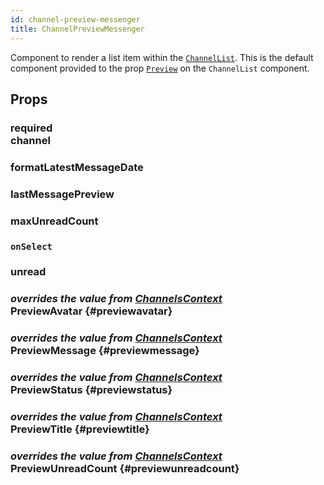 ```yaml
---
id: channel-preview-messenger
title: ChannelPreviewMessenger
---
```




Component to render a list item within the [`ChannelList`](../core-components/channel_list.mdx).
This is the default component provided to the prop [`Preview`](../core-components/channel_list.mdx#preview) on the `ChannelList` component.

## Props

### <div class="label required">required</div> **channel**

<Channel />

### formatLatestMessageDate

<FormatLatestMessageDate />

### lastMessagePreview

<LastMessagePreview />

### maxUnreadCount

<MaxUnreadCount />

### `onSelect`

<OnSelect />

### unread

<Unread />

### <div class="label description">_overrides the value from [ChannelsContext](../contexts/channels_context.mdx#previewavatar)_</div> PreviewAvatar \{#previewavatar}

<PreviewAvatar />

### <div class="label description">_overrides the value from [ChannelsContext](../contexts/channels_context.mdx#previewmessage)_</div> PreviewMessage \{#previewmessage}

<PreviewMessage />

### <div class="label description">_overrides the value from [ChannelsContext](../contexts/channels_context.mdx#previewstatus)_</div> PreviewStatus \{#previewstatus}

<PreviewStatus />

### <div class="label description">_overrides the value from [ChannelsContext](../contexts/channels_context.mdx#previewtitle)_</div> PreviewTitle \{#previewtitle}

<PreviewTitle />

### <div class="label description">_overrides the value from [ChannelsContext](../contexts/channels_context.mdx#previewunreadcount)_</div> PreviewUnreadCount \{#previewunreadcount}

<PreviewUnreadCount />
